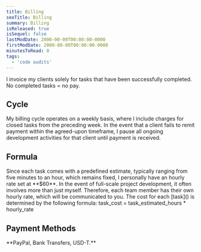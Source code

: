 ```yaml
---
title: Billing
seoTitle: Billing
summary: Billing
isReleased: true
isSequel: false
lastModDate: 2000-00-00T00:00:00-0000
firstModDate: 2000-00-00T00:00:00-0000
minutesToRead: 0
tags:
  - 'code audits'
---
```

<C>
I invoice my clients solely for <L href="/services/glossary#tasks">tasks</L> that have been successfully completed.
</C>

<C>
No completed tasks = no pay.
</C>
<H2>Cycle</H2>


<C>
My billing cycle operates on a weekly basis, where I include charges for closed tasks from the preceding week.
</C>



<C>
In the event that a client fails to remit payment within the agreed-upon timeframe, I pause all ongoing development activities for that client until payment is received.
</C>




<H2 id="formula">
Formula
</H2>


<C>
Since each task comes with a predefined estimate, typically ranging from five minutes to an hour, which remains fixed, I personally have an hourly rate set at **$60**. In the event of full-scale <L href="/services/full-software-solution">project development</L>, it often involves more than just myself. Therefore, each <L href="/service/glossary#team">team</L> member has their own hourly rate, which will be <L href="/services/communication">communicated</L> to you.
</C>

<C>
The cost for each [task]() is determined by the following formula:
</C>


<C>
task_cost = task_estimated_hours * hourly_rate
</C>


<H2>
Payment Methods
</H2>


<C>
**PayPal, Bank Transfers, USD-T.**
</C>
